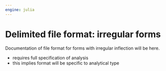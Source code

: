 ```yaml
---
engine: julia
---
```


# Delimited file format: irregular forms

::: {.callout-caution title="TBA"}
Documentation of file format for forms with irregular inflection will be here.
:::

- requires full specification of analysis
- this implies format will be specific to analytical type

